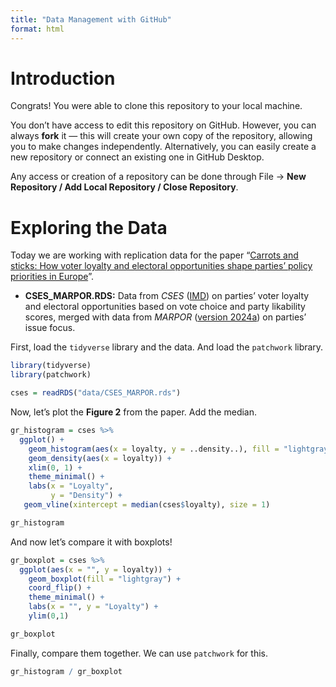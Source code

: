 ```yaml
---
title: "Data Management with GitHub"
format: html
---
```


# Introduction

Congrats! You were able to clone this repository to your local machine. 

You don't have access to edit this repository on GitHub. However, you can always **fork** it — this will create your own copy of the repository, allowing you to make changes independently. Alternatively, you can easily create a new repository or connect an existing one in GitHub Desktop.

Any access or creation of a repository can be done through File → **New Repository / Add Local Repository / Close Repository**.

# Exploring the Data

Today we are working with replication data for the paper "[Carrots and sticks: How voter loyalty and electoral opportunities shape parties’ policy priorities in Europe](https://ejpr.onlinelibrary.wiley.com/doi/10.1111/1475-6765.12744)".

- **CSES_MARPOR.RDS:** Data from *CSES* ([IMD](https://cses.org/data-download/cses-integrated-module-dataset-imd)) on parties' voter loyalty and electoral opportunities based on vote choice and party likability scores, merged with data from *MARPOR* ([version 2024a](https://manifesto-project.wzb.eu/datasets)) on parties' issue focus.

First, load the `tidyverse` library and the data. And load the `patchwork` library.

```r
library(tidyverse)
library(patchwork)

cses = readRDS("data/CSES_MARPOR.rds")
```

Now, let's plot the **Figure 2** from the paper. Add the median.

```r
gr_histogram = cses %>%
  ggplot() +
    geom_histogram(aes(x = loyalty, y = ..density..), fill = "lightgray", color = "gray") +
    geom_density(aes(x = loyalty)) +
    xlim(0, 1) +
    theme_minimal() +
    labs(x = "Loyalty",
         y = "Density") +
   geom_vline(xintercept = median(cses$loyalty), size = 1)

gr_histogram
```

And now let's compare it with boxplots!

```r
gr_boxplot = cses %>%
  ggplot(aes(x = "", y = loyalty)) +
    geom_boxplot(fill = "lightgray") +
    coord_flip() +
    theme_minimal() +
    labs(x = "", y = "Loyalty") +
    ylim(0,1)

gr_boxplot
```

Finally, compare them together. We can use `patchwork` for this.

```r
gr_histogram / gr_boxplot
```

